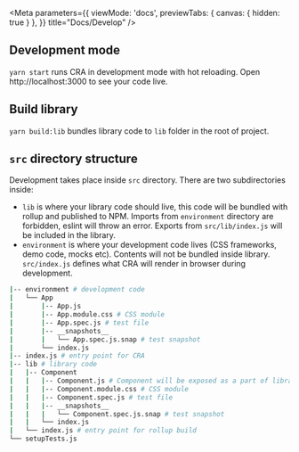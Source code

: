 
<Meta
  parameters={{
    viewMode: 'docs',
    previewTabs: {
    canvas: { hidden: true }
    },
  }}
  title="Docs/Develop" />

## Development mode

`yarn start` runs CRA in development mode with hot reloading. Open http://localhost:3000 to see your code live.

## Build library

`yarn build:lib` bundles library code to `lib` folder in the root of project.

## `src` directory structure

Development takes place inside `src` directory. There are two subdirectories inside:
- `lib` is where your library code should live, this code will be bundled with rollup and published to NPM. Imports from `environment` directory are forbidden, eslint will throw an error. Exports from `src/lib/index.js` will be included in the library.
- `environment` is where your development code lives (CSS frameworks, demo code, mocks etc). Contents will not be bundled inside library. `src/index.js` defines what CRA will render in browser during development.

```bash
|-- environment # development code
|   └── App
|       |-- App.js
|       |-- App.module.css # CSS module
|       |-- App.spec.js # test file
|       |-- __snapshots__
|       |   └── App.spec.js.snap # test snapshot
|       └── index.js
|-- index.js # entry point for CRA
|-- lib # library code
|   |-- Component
|   |   |-- Component.js # Component will be exposed as a part of library
|   |   |-- Component.module.css # CSS module
|   |   |-- Component.spec.js # test file
|   |   |-- __snapshots__
|   |   |   └── Component.spec.js.snap # test snapshot
|   |   └── index.js
|   └── index.js # entry point for rollup build
└── setupTests.js
```


